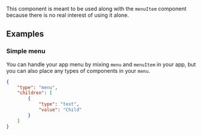 


This component is meant to be used along with the `menuItem` component because there is no real interest of using it alone.

## Examples

### Simple menu
You can handle your app menu by mixing `menu` and `menuItem` in your app, but you can also place any types of components in your `menu`.

```json
{
    "type": "menu",
    "children": [
        {
            "type": "text",
            "value": "Child"
        }
    ]
}
```

<PropertyTable schema={menuSchema}/>
